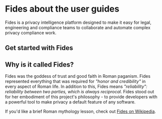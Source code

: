 
# Fides about the user guides

Fides is a privacy intelligence platform designed to make it easy for legal, engineering and compliance teams to collaborate and automate complex privacy compliance work.

## Get started with Fides
<KeyFeatWrap>
  <KeyFeat title="Privacy Requests" link="/user-guides/privacy-requests" description="Get started with Fides by learning about privacy requests, including how to configure and process them."/>
  <KeyFeat title="Datasets" link="/user-guides/datasets" description="Learn how you can use datasets to map and manage data for privacy requests across your systems."/>
  <KeyFeat title="Integrations" link="/user-guides/integrations" description="Configure and connect your systems, from databases to third-party SaaS applications for privacy requests."/>
  
</KeyFeatWrap>

## Why is it called Fides?

Fides was the goddess of trust and good faith in Roman paganism. Fides represented everything that was required for *"honor and credibility"* in every aspect of Roman life. In addition to this, Fides means *"reliability": reliability between two parties, which is always reciprocal*. Fides stood out for her embodiment of this project's philosophy - to provide developers with a powerful tool to make privacy a default feature of any software.

If you'd like a brief Roman mythology lesson, check out [Fides on Wikipedia](https://en.wikipedia.org/wiki/Fides_(deity)).

